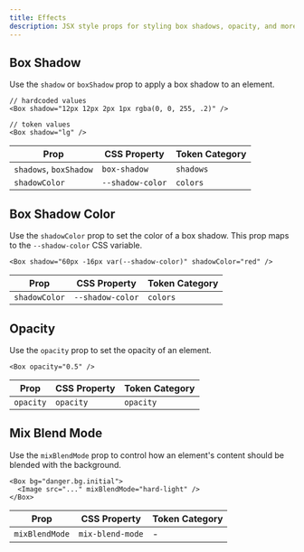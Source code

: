 ```yaml
---
title: Effects
description: JSX style props for styling box shadows, opacity, and more
---
```


## Box Shadow

Use the `shadow` or `boxShadow` prop to apply a box shadow to an element.

```tsx
// hardcoded values
<Box shadow="12px 12px 2px 1px rgba(0, 0, 255, .2)" />

// token values
<Box shadow="lg" />
```

| Prop                   | CSS Property     | Token Category |
| ---------------------- | ---------------- | -------------- |
| `shadows`, `boxShadow` | `box-shadow`     | `shadows`      |
| `shadowColor`          | `--shadow-color` | `colors`       |

## Box Shadow Color

Use the `shadowColor` prop to set the color of a box shadow. This prop maps to
the `--shadow-color` CSS variable.

```tsx
<Box shadow="60px -16px var(--shadow-color)" shadowColor="red" />
```

| Prop          | CSS Property     | Token Category |
| ------------- | ---------------- | -------------- |
| `shadowColor` | `--shadow-color` | `colors`       |

## Opacity

Use the `opacity` prop to set the opacity of an element.

```tsx
<Box opacity="0.5" />
```

| Prop      | CSS Property | Token Category |
| --------- | ------------ | -------------- |
| `opacity` | `opacity`    | `opacity`      |

## Mix Blend Mode

Use the `mixBlendMode` prop to control how an element's content should be
blended with the background.

```tsx
<Box bg="danger.bg.initial">
  <Image src="..." mixBlendMode="hard-light" />
</Box>
```

| Prop           | CSS Property     | Token Category |
| -------------- | ---------------- | -------------- |
| `mixBlendMode` | `mix-blend-mode` | -              |